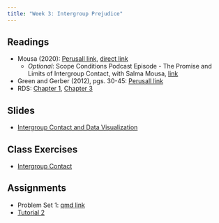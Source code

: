 ```yaml
---
title: "Week 3: Intergroup Prejudice"
---
```


## Readings

-   Mousa (2020): [Perusall link](https://app.perusall.com/courses/17-831-data-and-politics/building-social-cohesion-between-christians-and-muslims-through-soccer-in-post-isis-iraq-294650249), [direct link](https://www.science.org/doi/10.1126/science.abb3153)
    -   *Optional*: Scope Conditions Podcast Episode - The Promise and Limits of Intergroup Contact, with Salma Mousa, [link](https://www.scopeconditionspodcast.com/episodes/episode-01salmamousa)
-   Green and Gerber (2012), pgs. 30-45: [Perusall link](https://app.perusall.com/courses/17-831-data-and-politics/field-experiments-design-analysis-and-interpretation-chapter-2)
-   RDS: [Chapter 1](https://r4ds.hadley.nz/data-visualize), [Chapter 3](https://r4ds.hadley.nz/data-transform)

## Slides

-   [Intergroup Contact and Data Visualization](../lectures/03-contact_dataviz/contact_dataviz.qmd)

## Class Exercises

-   [Intergroup Contact](https://www.dropbox.com/scl/fi/7ja9yilul28tqlxu4r223/contact.qmd?rlkey=yz71byb82mkafgrxxlv1lzkww&dl=1)

## Assignments

-   Problem Set 1:  [qmd link](https://www.dropbox.com/scl/fi/d8ywmrj5jk3olgmji9pd6/pset1.qmd?rlkey=g609rnq5kckjiq0rohwb7w8eb&dl=0)
-   [Tutorial 2](https://dhidalgo.shinyapps.io/Tutorial-2/)
